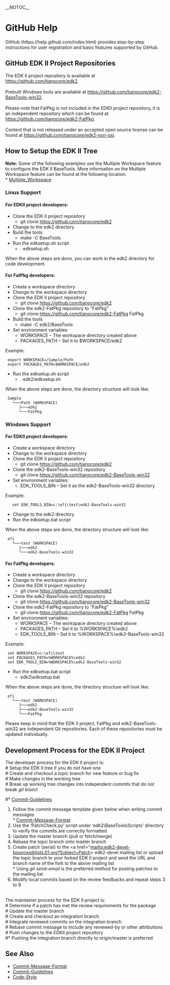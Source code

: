 __NOTOC__ 
=GitHub Help=

GitHub (https://help.github.com/index.html) provides step-by-step instructions for user registration and basic features supported by GitHub.

=='''GitHub EDK II Project Repositories'''==

The EDK II project repository is available at https://github.com/tianocore/edk2. <BR><BR>
Prebuilt Windows tools are available at https://github.com/tianocore/edk2-BaseTools-win32. <BR><BR>
Please note that FatPkg is not included in the EDKII project repository, it is an independent repository which can be found at https://github.com/tianocore/edk2-FatPkg.<BR><BR>
Content that is not released under an accepted open source license can be found at https://github.com/tianocore/edk2-non-osi.<BR>

=='''How to Setup the EDK II Tree'''==
'''Note:''' Some of the following examples use the Multiple Workspace feature to configure the EDK II BaseTools.  More information on the Multiple Workspace feature can be found at the following location. <BR>
* [[Multiple_Workspace]]

==='''Linux Support'''===
====For EDKII project developers:====
*	Clone the EDK II project repository
**	git clone https://github.com/tianocore/edk2
*	Change to the edk2 directory
*	Build the tools
**	make -C BaseTools
*	Run the edksetup.sh script
**	. edksetup.sh
When the above steps are done, you can work in the edk2 directory for code development.

====For FatPkg developers:====
*	Create a workspace directory
*	Change to the workspace directory
*	Clone the EDK II project repository
**	git clone https://github.com/tianocore/edk2
*	Clone the edk2-FatPkg repository to “FatPkg”
**	git clone https://github.com/tianocore/edk2-FatPkg FatPkg
*	Build the tools
**	make -C edk2/BaseTools
*	Set environment variables
**	WORKSPACE – The workspace directory created above
**	PACKAGES_PATH – Set it to $WORKSPACE/edk2
Example:
  export WORKSPACE=/Sample/Path
  export PACKAGES_PATH=$WORKSPACE/edk2
*	Run the edksetup.sh script
**	. edk2/edksetup.sh
When the above steps are done, the directory structure will look like:
  Sample
    └───Path (WORKSPACE)
       ├───edk2
       └───FatPkg

==='''Windows Support'''===
====For EDKII project developers:====
*	Create a workspace directory
*	Change to the workspace directory
*	Clone the EDK II project repository
**	git clone https://github.com/tianocore/edk2
*	Clone the edk2-BaseTools-win32 repository
**	git clone https://github.com/tianocore/edk2-BaseTools-win32
*	Set environment variables:
**	EDK_TOOLS_BIN – Set it as the edk2-BaseTools-win32 directory
Example:
    set EDK_TOOLS_BIN=c:\efi\test\edk2-BaseTools-win32

*	Change to the edk2 directory
*	Run the edksetup.bat script
When the above steps are done, the directory structure will look like:
  efi
    └───test (WORKSPACE)
       ├───edk2
       └───edk2-BaseTools-win32

====For FatPkg developers:====
*	Create a workspace directory
*	Change to the workspace directory
*	Clone the EDK II project repository
**	git clone https://github.com/tianocore/edk2
*	Clone the edk2-BaseTools-win32 repository
**	git clone https://github.com/tianocore/edk2-BaseTools-win32
*	Clone the edk2-FatPkg repository to “FatPkg”
**	git clone https://github.com/tianocore/edk2-FatPkg FatPkg 
*	Set environment variables:
**	WORKSPACE – The workspace directory created above
**	PACKAGES_PATH – Set it to %WORKSPACE%\edk2
**	EDK_TOOLS_BIN – Set it to %WORKSPACE%\edk2-BaseTools-win32
Example:
  set WORKSPACE=c:\efi\test
  set PACKAGES_PATH=%WORKSPACE%\edk2
  set EDK_TOOLS_BIN=%WORKSPACE%\edk2-BaseTools-win32
*	Run the edksetup.bat script
**	edk2\edksetup.bat
When the above steps are done, the directory structure will look like:
  efi
    └───test (WORKSPACE)
       ├───edk2
       ├───edk2-BaseTools-win32
       └───FatPkg

Please keep in mind that the EDK II project, FatPkg and edk2-BaseTools-win32 are independent Git repositories. Each of these repositories must be updated individually.

=='''Development Process for the EDK II Project'''==
The developer process for the EDK II project is:<BR>
#	Setup the EDK II tree if you do not have one<BR>
#	Create and checkout a topic branch for new feature or bug fix<BR>
#	Make changes in the working tree<BR>
#	Break up working tree changes into independent commits that do not break ''git bisect''
#*       [[Commit-Guidelines]]
#	Follow the commit message template given below when writing commit messages<BR>
#*       [[Commit-Message-Format]]
#	Use the ‘PatchCheck.py’ script under ‘edk2\BaseTools\Scripts’ directory to verify the commits are correctly formatted<BR>
#	Update the master branch (pull or fetch/merge)<BR>
#	Rebase the topic branch onto master branch<BR>
#	Create patch (serial) to the <a href="mailto:edk2-devel-bounces@lists.01.org?Subject=Patch> edk2-devel </a> mailing list or upload the topic branch to your forked EDK II project and send the URL and branch name of the fork to the above mailing list<BR>
#*      Using ''git send-email'' is the preferred method for posting patches to the mailing list<BR>
#	Modify local commits based on the review feedbacks and repeat steps 3 to 9<BR>
<BR>
The maintainer process for the EDK II project is:<BR>
#	Determine if a patch has met the review requirements for the package<BR>
#	Update the master branch<BR>
#	Create and checkout an integration branch<BR>
#	Integrate reviewed commits on the integration branch<BR>
#	Rebase commit message to include any reviewed-by or other attributions<BR>
#	Push changes to the EDKII project repository<BR>
#*	Pushing the integration branch directly to origin/master is preferred<BR>

=='''See Also'''==
* [[Commit-Message-Format]]
* [[Commit-Guidelines]]
* [[Code-Style]]